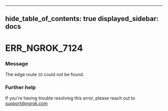 

---
hide_table_of_contents: true
displayed_sidebar: docs
---


# ERR_NGROK_7124

### Message
The edge route `ID` could not be found.

<ErrorDetails />



### Further help
If you're having trouble resolving this error, please reach out to [support@ngrok.com](mailto:support@ngrok.com?subject=Help%20with%20ERR_NGROK_7124)

